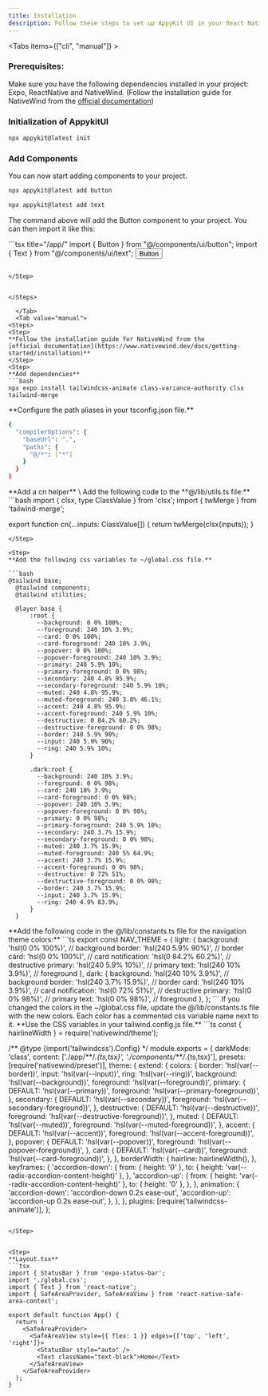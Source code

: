 ```yaml
---
title: Installation
description: Follow these steps to set up AppyKit UI in your React Native project.
---
```



<Tabs items={["cli", "manual"]} >

<Tab value="cli">


<Steps>
<Step>

### Prerequisites:
Make sure you have the following dependencies installed in your project:
Expo, ReactNative and NativeWind.
(Follow the installation guide for NativeWind from the [official documentation](https://www.nativewind.dev/docs/getting-started/installation))
</Step>
<Step>
### Initialization of AppykitUI
```bash
npx appykit@latest init
```
</Step>

<Step>

### Add Components
You can now start adding components to your project.

```bash
npx appykit@latest add button
```
```bash
npx appykit@latest add text
```
The command above will add the Button component to your project. You can then import it like this:

</Step>

<Step>
```tsx title="/app/"
import { Button } from "@/components/ui/button";
import { Text } from "@/components/ui/text";

<Button>
  <Text>Button</Text>
</Button>

```

</Step>


</Steps>

  </Tab>
  <Tab value="manual">
<Steps>
<Step>
**Follow the installation guide for NativeWind from the 
[official documentation](https://www.nativewind.dev/docs/getting-started/installation)**
</Step>
<Step>
**Add dependencies**
```bash
npx expo install tailwindcss-animate class-variance-authority clsx tailwind-merge
```
</Step>

<Step>
**Configure the path aliases in your tsconfig.json file.**

```bash
{
  "compilerOptions": {
    "baseUrl": ".",
    "paths": {
      "@/*": ["*"]
    }
  }
}
```

</Step>

<Step>
**Add a cn helper** \
Add the following code to the **@/lib/utils.ts file:**
```bash
import { clsx, type ClassValue } from 'clsx';
import { twMerge } from 'tailwind-merge';

export function cn(...inputs: ClassValue[]) {
  return twMerge(clsx(inputs));
}
```
</Step>

<Step>
**Add the following css variables to ~/global.css file.**

```bash
@tailwind base;
  @tailwind components;
  @tailwind utilities;

  @layer base {
      :root {
        --background: 0 0% 100%;
        --foreground: 240 10% 3.9%;
        --card: 0 0% 100%;
        --card-foreground: 240 10% 3.9%;
        --popover: 0 0% 100%;
        --popover-foreground: 240 10% 3.9%;
        --primary: 240 5.9% 10%;
        --primary-foreground: 0 0% 98%;
        --secondary: 240 4.8% 95.9%;
        --secondary-foreground: 240 5.9% 10%;
        --muted: 240 4.8% 95.9%;
        --muted-foreground: 240 3.8% 46.1%;
        --accent: 240 4.8% 95.9%;
        --accent-foreground: 240 5.9% 10%;
        --destructive: 0 84.2% 60.2%;
        --destructive-foreground: 0 0% 98%;
        --border: 240 5.9% 90%;
        --input: 240 5.9% 90%;
        --ring: 240 5.9% 10%;
      }

      .dark:root {
        --background: 240 10% 3.9%;
        --foreground: 0 0% 98%;
        --card: 240 10% 3.9%;
        --card-foreground: 0 0% 98%;
        --popover: 240 10% 3.9%;
        --popover-foreground: 0 0% 98%;
        --primary: 0 0% 98%;
        --primary-foreground: 240 5.9% 10%;
        --secondary: 240 3.7% 15.9%;
        --secondary-foreground: 0 0% 98%;
        --muted: 240 3.7% 15.9%;
        --muted-foreground: 240 5% 64.9%;
        --accent: 240 3.7% 15.9%;
        --accent-foreground: 0 0% 98%;
        --destructive: 0 72% 51%;
        --destructive-foreground: 0 0% 98%;
        --border: 240 3.7% 15.9%;
        --input: 240 3.7% 15.9%;
        --ring: 240 4.9% 83.9%;
      }
  }
```

</Step>

<Step>
**Add the following code in the @/lib/constants.ts file for the navigation theme colors:**
```ts
export const NAV_THEME = {
    light: {
      background: 'hsl(0 0% 100%)', // background
      border: 'hsl(240 5.9% 90%)', // border
      card: 'hsl(0 0% 100%)', // card
      notification: 'hsl(0 84.2% 60.2%)', // destructive
      primary: 'hsl(240 5.9% 10%)', // primary
      text: 'hsl(240 10% 3.9%)', // foreground
    },
    dark: {
      background: 'hsl(240 10% 3.9%)', // background
      border: 'hsl(240 3.7% 15.9%)', // border
      card: 'hsl(240 10% 3.9%)', // card
      notification: 'hsl(0 72% 51%)', // destructive
      primary: 'hsl(0 0% 98%)', // primary
      text: 'hsl(0 0% 98%)', // foreground
    },
  };
  ```
  If you changed the colors in the ~/global.css file, update the @/lib/constants.ts file with the new colors. Each color has a commented css variable name next to it.
  </Step>

<Step>
**Use the CSS variables in your tailwind.config.js file.**
```ts
const { hairlineWidth } = require('nativewind/theme');

/** @type {import('tailwindcss').Config} \*/
module.exports = {
darkMode: 'class',
content: ['./app/**/_.{ts,tsx}', './components/\*\*/_.{ts,tsx}'],
presets: [require('nativewind/preset')],
theme: {
extend: {
colors: {
border: 'hsl(var(--border))',
input: 'hsl(var(--input))',
ring: 'hsl(var(--ring))',
background: 'hsl(var(--background))',
foreground: 'hsl(var(--foreground))',
primary: {
DEFAULT: 'hsl(var(--primary))',
foreground: 'hsl(var(--primary-foreground))',
},
secondary: {
DEFAULT: 'hsl(var(--secondary))',
foreground: 'hsl(var(--secondary-foreground))',
},
destructive: {
DEFAULT: 'hsl(var(--destructive))',
foreground: 'hsl(var(--destructive-foreground))',
},
muted: {
DEFAULT: 'hsl(var(--muted))',
foreground: 'hsl(var(--muted-foreground))',
},
accent: {
DEFAULT: 'hsl(var(--accent))',
foreground: 'hsl(var(--accent-foreground))',
},
popover: {
DEFAULT: 'hsl(var(--popover))',
foreground: 'hsl(var(--popover-foreground))',
},
card: {
DEFAULT: 'hsl(var(--card))',
foreground: 'hsl(var(--card-foreground))',
},
},
borderWidth: {
hairline: hairlineWidth(),
},
keyframes: {
'accordion-down': {
from: { height: '0' },
to: { height: 'var(--radix-accordion-content-height)' },
},
'accordion-up': {
from: { height: 'var(--radix-accordion-content-height)' },
to: { height: '0' },
},
},
animation: {
'accordion-down': 'accordion-down 0.2s ease-out',
'accordion-up': 'accordion-up 0.2s ease-out',
},
},
},
plugins: [require('tailwindcss-animate')],
};

````

</Step>


<Step>
**Layout.tsx**
```tsx
import { StatusBar } from 'expo-status-bar';
import './global.css';
import { Text } from 'react-native';
import { SafeAreaProvider, SafeAreaView } from 'react-native-safe-area-context';

export default function App() {
  return (
    <SafeAreaProvider>
      <SafeAreaView style={{ flex: 1 }} edges={['top', 'left', 'right']}>
        <StatusBar style="auto" />
        <Text className="text-black">Home</Text>
      </SafeAreaView>
    </SafeAreaProvider>
  );
}

````

</Step>
</Steps>

  </Tab>
</Tabs>
